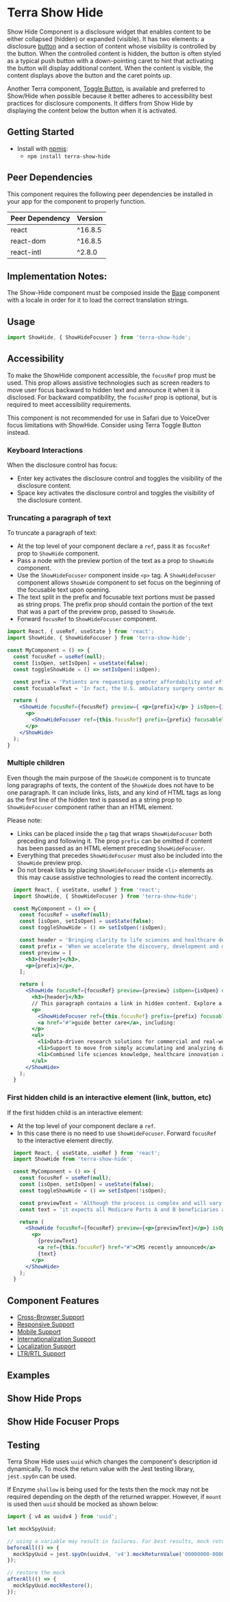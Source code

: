

<Badge />

# Terra Show Hide

  Show Hide Component is a disclosure widget that enables content to be either collapsed (hidden) or expanded (visible).
  It has two elements: a disclosure [button][1] and a section of content whose visibility is controlled by the button.
  When the controlled content is hidden, the button is often styled as a typical push button with a down-pointing caret to hint that activating the button will display additional content.
  When the content is visible, the content displays above the button and the caret points up.

Another Terra component, [Toggle Button][2], is available and preferred to Show/Hide when possible because it better adheres to accessibility best practices for disclosure components. It differs from Show Hide by displaying the content below the button when it is activated. 

[1]: https://www.w3.org/WAI/ARIA/apg/patterns/button/
[2]: https://engineering.cerner.com/terra-core/components/cerner-terra-core-docs/toggle-button/about

## Getting Started

- Install with [npmjs](https://www.npmjs.com):
  - `npm install terra-show-hide`

<!-- AUTO-GENERATED-CONTENT:START Peer Dependencies -->
## Peer Dependencies

This component requires the following peer dependencies be installed in your app for the component to properly function.

| Peer Dependency | Version |
|-|-|
| react | ^16.8.5 |
| react-dom | ^16.8.5 |
| react-intl | ^2.8.0 |

<!-- AUTO-GENERATED-CONTENT:END -->

## Implementation Notes:

The Show-Hide component must be composed inside the [Base][1] component with a locale in order for it to load the correct translation strings.

[1]: https://engineering.cerner.com/terra-core/components/terra-base/base/base

## Usage

```jsx
import ShowHide, { ShowHideFocuser } from 'terra-show-hide';
```

## Accessibility

<Notice variant="important" ariaLevel="3">

  To make the ShowHide component accessible, the `focusRef` prop must be used.
  This prop allows assistive technologies such as screen readers to move user focus backward to hidden text and announce it when it is disclosed.
  For backward compatibility, the `focusRef` prop is optional, but is required to meet accessibility requirements.

</Notice>

<Notice variant="caution" ariaLevel="3">

  This component is not recommended for use in Safari due to VoiceOver focus limitations with ShowHide. Consider using Terra Toggle Button instead.

</Notice>

###  Keyboard Interactions 
  When the disclosure control has focus:
  - Enter key activates the disclosure control and toggles the visibility of the disclosure content.
  - Space key activates the disclosure control and toggles the visibility of the disclosure content. 

### Truncating a paragraph of text

  To truncate a paragraph of text:
  - At the top level of your component declare a `ref`, pass it as `focusRef` prop to `ShowHide` component.
  - Pass a node with the preview portion of the text as a prop to `ShowHide` component.
  - Use the `ShowHideFocuser` component inside `<p>` tag. A `ShowHideFocuser` component allows `ShowHide` component to set focus on the beginning of the focusable text upon opening.
  - The text split in the prefix and focusable text portions must be passed as string props. The prefix prop should contain the portion of the text that was a part of the preview prop, passed to `ShowHide`.
  - Forward `focusRef` to `ShowHideFocuser` component.

  ```jsx
  import React, { useRef, useState } from 'react';
  import ShowHide, { ShowHideFocuser } from 'terra-show-hide';

  const MyComponent = () => {
    const focusRef = useRef(null);
    const [isOpen, setIsOpen] = useState(false);
    const toggleShowHide = () => setIsOpen(!isOpen);

    const prefix = 'Patients are requesting greater affordability and efficiency in healthcare. With procedures performed in an ambulatory surgery center costing up to 60% less compared to a hospital outpatient department (1), the demand for these facilities is increasing.';
    const focusableText = 'In fact, the U.S. ambulatory surgery center market is expected to see a 6.9 % compound annual growth rate, reaching $33 billion by 2028. (2) Cerner understands the urgency to grow in the ambulatory surgery center market while continuing to deliver excellent care. Healthcare IT products can help improve clinician efficiency and patient outcomes, as well as enhance communication and data exchange between ambulatory surgery center providers and patients.';

    return (
      <ShowHide focusRef={focusRef} preview={ <p>{prefix}</p> } isOpen={isOpen} onChange={toggleShowHide} >
        <p>
          <ShowHideFocuser ref={this.focusRef} prefix={prefix} focusableText={focusableText} />
        </p>
      </ShowHide>
    );
  }
  ```

### Multiple children
  Even though the main purpose of the `ShowHide` component is to truncate long paragraphs of texts, the content of the `ShowHide` does not have to be one paragraph.
  It can include links, lists, and any kind of HTML tags as long as the first line of the hidden text is passed as a string prop to `ShowHideFocuser` component rather than an HTML element.
  
Please note:
  - Links can be placed inside the `p` tag that wraps `ShowHideFocuser` both preceding and following it. The prop `prefix` can be omitted if content has been passed as an HTML element preceding `ShowHideFocuser`.
  - Everything that precedes `ShowHideFocuser` must also be included into the `ShowHide` preview prop.
  - Do not break lists by placing `ShowHideFocuser` inside `<li>` elements as this may cause assistive technologies to read the content incorrectly.

  ```jsx
    import React, { useState, useRef } from 'react';
    import ShowHide, { ShowHideFocuser } from 'terra-show-hide';

    const MyComponent = () => {
      const focusRef = useRef(null);
      const [isOpen, setIsOpen] = useState(false);
      const toggleShowHide = () => setIsOpen(!isOpen);

      const header = 'Bringing clarity to life sciences and healthcare decision-making ';
      const prefix = 'When we accelerate the discovery, development and deployment of life-enhancing insights and therapies, clinicians and patients benefit.';
      const preview = [
        <h3>{header}</h3>,
        <p>{prefix}</p>,
      ];

      return (
        <ShowHide focusRef={focusRef} preview={preview} isOpen={isOpen} onChange={toggleShowHide} >
          <h3>{header}</h3>
          // This paragraph contains a link in hidden content. Explore a working example below under Examples, Custom Button Text ShowHide.
          <p>
            <ShowHideFocuser ref={this.focusRef} prefix={prefix} focusableText="Several factors help bring clarity to life sciences, researchers and clinicians and " />
            <a href="#">guide better care</a>, including:
          </p>
          <ul>
            <li>Data-driven research solutions for commercial and real-world evidence collaborators and health providers</li>
            <li>Support to move from simply accumulating and analyzing data to linking and generating deeper insights </li>
            <li>Combined life sciences knowledge, healthcare innovation and collaborative research expertise</li>
          </ul>
        </ShowHide>
      );
    }
  ```

### First hidden child is an interactive element (link, button, etc)
  If the first hidden child is an interactive element:
  - At the top level of your component declare a `ref`.
  - In this case there is no need to use `ShowHideFocuser`. Forward `focusRef` to the interactive element directly.

  ```jsx
    import React, { useState, useRef } from 'react';
    import ShowHide from 'terra-show-hide';

    const MyComponent = () => {
      const focusRef = useRef(null);
      const [isOpen, setIsOpen] = useState(false);
      const toggleShowHide = () => setIsOpen(!isOpen);

      const previewText = 'Although the process is complex and will vary greatly based on regional and economic factors, it’s clear that healthcare entities must start planning their transitions now.';
      const text = 'it expects all Medicare Parts A and B beneficiaries and most Medicaid beneficiaries to be in a value-based care relationship with accountability for quality and total cost of care by 2030.';

      return (
        <ShowHide focusRef={focusRef} preview={<p>{previewText}</p>} isOpen={isOpen} onChange={toggleShowHide} >
          <p>
            {previewText}
            <a ref={this.focusRef} href="#">CMS recently announced</a>
            {text}
          </p>
        </ShowHide>
      );
    }
  ```

## Component Features

* [Cross-Browser Support](https://engineering.cerner.com/terra-ui/about/terra-ui/component-standards#cross-browser-support)
* [Responsive Support](https://engineering.cerner.com/terra-ui/about/terra-ui/component-standards#responsive-support)
* [Mobile Support](https://engineering.cerner.com/terra-ui/about/terra-ui/component-standards#mobile-support)
* [Internationalization Support](https://engineering.cerner.com/terra-ui/about/terra-ui/component-standards#internationalization-i18n)
* [Localization Support](https://engineering.cerner.com/terra-ui/about/terra-ui/component-standards#internationalization-i18n)
* [LTR/RTL Support](https://engineering.cerner.com/terra-ui/about/terra-ui/component-standards#ltr--rtl)

## Examples
<DefaultShowHide title="Default ShowHide" />
<CustomButtonTextShowHide title="Custom Button Text ShowHide" />
<LinkShowHide title="ShowHide with a Link" />
<MultipleChildrenShowHide title="ShowHide with Multiple Children" />
<ListShowHide title="ShowHide with a List Content" />
<InitiallyOpenShowHide title="Initially Open ShowHide" />
<ButtonAlignCenterShowHide title="Button Align Center ShowHide" />
<ButtonAlignRightShowHide title="Button Align Right ShowHide" />
<NoPreviewShowHide title="No Preview ShowHide" />
<NoFocusRefShowHide title="No focusRef ShowHide (see Accessibility note for information about the focusRef prop)" />

## Show Hide Props
<ShowHidePropsTable />

## Show Hide Focuser Props
<ShowHideFocuserPropsTable />

## Testing

Terra Show Hide uses `uuid` which changes the component's description id dynamically. To mock the return value with the Jest testing library, `jest.spyOn` can be used.

If Enzyme `shallow` is being used for the tests then the mock may not be required depending on the depth of the returned wrapper. However, if `mount` is used then `uuid` should be mocked as shown below:

```js
import { v4 as uuidv4 } from 'uuid';

let mockSpyUuid;

// using a variable may result in failures. For best results, mock return value.
beforeAll(() => {
  mockSpyUuid = jest.spyOn(uuidv4, 'v4').mockReturnValue('00000000-0000-0000-0000-000000000000');
});

// restore the mock
afterAll(() => {
  mockSpyUuid.mockRestore();
});

```
